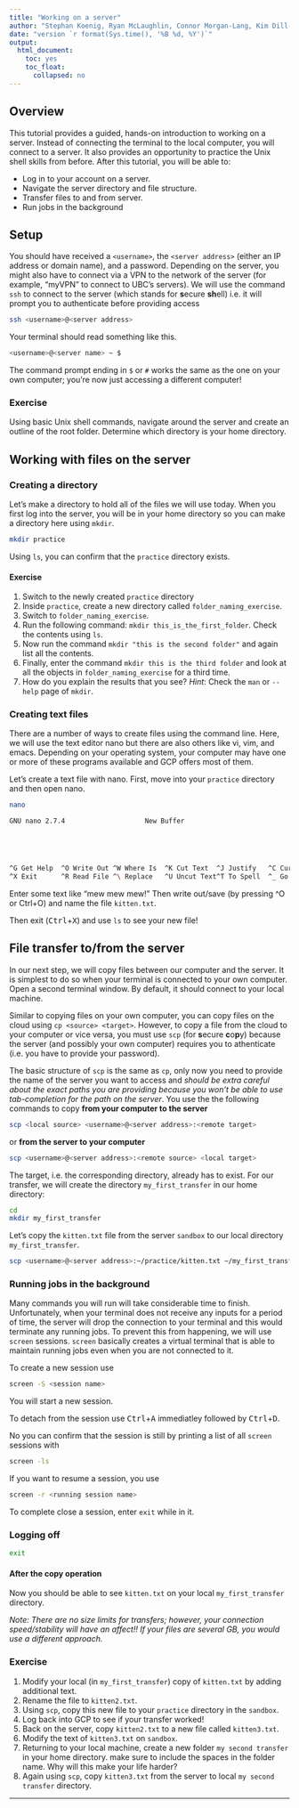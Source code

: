 ```yaml
---
title: "Working on a server"
author: "Stephan Koenig, Ryan McLaughlin, Connor Morgan-Lang, Kim Dill-McFarland"
date: "version `r format(Sys.time(), '%B %d, %Y')`"
output:
  html_document:
    toc: yes
    toc_float:
      collapsed: no
---
```


## Overview

This tutorial provides a guided, hands-on introduction to working on a server. Instead of connecting the terminal to the local computer, you will connect to a server. It also provides an opportunity to practice the Unix shell skills from before. After this tutorial, you will be able to:

-   Log in to your account on a server.
-   Navigate the server directory and file structure.
-   Transfer files to and from server.
-   Run jobs in the background

## Setup

You should have received a `<username>`, the `<server address>` (either an IP address or domain name), and a password. Depending on the server, you might also have to connect via a VPN to the network of the server (for example, "myVPN" to connect to UBC's servers). We will use the command `ssh` to connect to the server (which stands for **s**ecure **sh**ell) i.e. it will prompt you to authenticate before providing access

```bash
ssh <username>@<server address>
```

Your terminal should read something like this.

```bash
<username>@<server name> ~ $
```

The command prompt ending in `$` or `#` works the same as the one on your own computer; you're now just accessing a different computer!

### Exercise

Using basic Unix shell commands, navigate around the server and create an outline of the root folder. Determine which directory is your home directory.

## Working with files on the server

### Creating a directory

Let's make a directory to hold all of the files we will use today. When you first log into the server, you will be in your home directory so you can make a directory here using `mkdir`.

```bash
mkdir practice
```

Using `ls`, you can confirm that the `practice` directory exists.

#### Exercise

1.  Switch to the newly created `practice` directory
2.  Inside `practice`, create a new directory called `folder_naming_exercise`.
3.  Switch to `folder_naming_exercise`.
4.  Run the following command: `mkdir this_is_the_first_folder`. Check the contents using `ls`.
5.  Now run the command `mkdir "this is the second folder"` and again list all the contents.
6.  Finally, enter the command `mkdir this is the third folder` and look at all the objects in `folder_naming_exercise` for a third time.
7.  How do you explain the results that you see? *Hint*: Check the `man` or `--help` page of `mkdir`.

### Creating text files

There are a number of ways to create files using the command line. Here, we will use the text editor nano but there are also others like vi, vim, and emacs. Depending on your operating system, your computer may have one or more of these programs available and GCP offers most of them.

Let's create a text file with nano. First, move into your `practice` directory and then open nano.

```bash
nano

GNU nano 2.7.4                    New Buffer





^G Get Help  ^O Write Out ^W Where Is  ^K Cut Text  ^J Justify   ^C Cur Pos
^X Exit      ^R Read File ^\ Replace   ^U Uncut Text^T To Spell  ^_ Go To Line
```

Enter some text like "mew mew mew!" Then write out/save (by pressing \^O or Ctrl+O) and name the file `kitten.txt`.

Then exit (<kbd>Ctrl</kbd>+<kbd>X</kbd>) and use `ls` to see your new file!

<!-- Expand on ssh keys
```bash
ssh-keygen -t rsa -b 2048
ssh-copy-id -i ~/.ssh/<key name> <username>@<server address>
```
-->

## File transfer to/from the server

In our next step, we will copy files between our computer and the server. It is simplest to do so when your terminal is connected to your own computer. Open a second terminal window. By default, it should connect to your local machine.

Similar to copying files on your own computer, you can copy files on the cloud using `cp <source> <target>`. However, to copy a file from the cloud to your computer or vice versa, you must use `scp` (for **s**ecure **c**o**p**y) because the server (and possibly your own computer) requires you to athenticate (i.e. you have to provide your password).

The basic structure of `scp` is the same as `cp`, only now you need to provide the name of the server you want to access and *should be extra careful about the exact paths you are providing because you won't be able to use tab-completion for the path on the server*. You use the the following commands to copy **from your computer to the server**

```bash
scp <local source> <username>@<server address>:<remote target>
```

or **from the server to your computer**

```bash
scp <username>@<server address>:<remote source> <local target>
```

The target, i.e. the corresponding directory, already has to exist. For our transfer, we will create the directory `my_first_transfer` in our home directory:

```bash
cd
mkdir my_first_transfer
```

Let's copy the `kitten.txt` file from the server `sandbox` to our local directory `my_first_transfer`.

```bash
scp <username>@<server address>:~/practice/kitten.txt ~/my_first_transfer
```

<!-- Expand on `rsync`
    rsync -ahRvu --stats <from/> <to>
    rsync -ahnvu --stats from to
    rsync -ahRvu --stats ~/Documents/ ~/Documents
-->

### Running jobs in the background

Many commands you will run will take considerable time to finish. Unfortunately, when your terminal does not receive any inputs for a period of time, the server will drop the connection to your terminal and this would terminate any running jobs. To prevent this from happening, we will use `screen` sessions. `screen` basically creates a virtual terminal that is able to maintain running jobs even when you are not connected to it.

To create a new session use

```bash
screen -S <session name>
```

You will start a new session.

To detach from the session use <kbd>Ctrl</kbd>+<kbd>A</kbd> immediatley followed by <kbd>Ctrl</kbd>+<kbd>D</kbd>.

No you can confirm that the session is still by printing a list of all `screen` sessions with

```bash
screen -ls
```

If you want to resume a session, you use

```bash
screen -r <running session name>
```

To complete close a session, enter `exit` while in it.

### Logging off

```bash
exit
```

#### After the copy operation

Now you should be able to see `kitten.txt` on your local `my_first_transfer` directory.

*Note: There are no size limits for transfers; however, your connection speed/stability will have an affect!! If your files are several GB, you would use a different approach.*

### Exercise

1.  Modify your local (in `my_first_transfer`) copy of `kitten.txt` by adding additional text.
2.  Rename the file to `kitten2.txt`.
3.  Using `scp`, copy this new file to your `practice` directory in the `sandbox`.
4.  Log back into GCP to see if your transfer worked!
5.  Back on the server, copy `kitten2.txt` to a new file called `kitten3.txt`.
6.  Modify the text of `kitten3.txt` on `sandbox`.
7.  Returning to your local machine, create a new folder `my second transfer` in your home directory. make sure to include the spaces in the folder name. Why will this make your life harder?
8.  Again using `scp`, copy `kitten3.txt` from the server to local `my second transfer` directory.

------------------------------------------------------------------------
